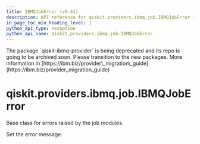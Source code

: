 ```yaml
---
title: IBMQJobError (v0.41)
description: API reference for qiskit.providers.ibmq.job.IBMQJobError in qiskit v0.41
in_page_toc_min_heading_level: 1
python_api_type: exception
python_api_name: qiskit.providers.ibmq.job.IBMQJobError
---
```


<Admonition title="Warning" type="caution">
  The package `qiskit-ibmq-provider` is being deprecated and its repo is going to be archived soon. Please transition to the new packages. More information in [https://ibm.biz/provider\_migration\_guide](https://ibm.biz/provider_migration_guide)
</Admonition>

<span id="qiskit-providers-ibmq-job-ibmqjoberror" />

# qiskit.providers.ibmq.job.IBMQJobError

<Class id="qiskit.providers.ibmq.job.IBMQJobError" isDedicatedPage={true} github="https://github.com/qiskit/qiskit-ibmq-provider/tree/stable/0.20/qiskit/providers/ibmq/job/exceptions.py" signature="IBMQJobError(*message)" modifiers="exception">
  Base class for errors raised by the job modules.

  Set the error message.
</Class>

